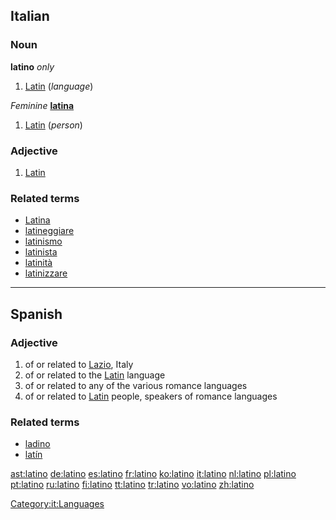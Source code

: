 {{see|Latino}}
==Italian==

===Noun===
'''latino''' {{m|s}} ''only''

# [[Latin]] (''language'')

{{it-noun|latin|m|o|i}} ''Feminine'' '''[[latina]]'''

# [[Latin]] (''person'')

===Adjective===
{{it-adj|latin}}

# [[Latin]]

===Related terms===
*[[Latina]]
*[[latineggiare]]
*[[latinismo]]
*[[latinista]]
*[[latinità]]
*[[latinizzare]]

[[Category:it:Languages]]
----

==Spanish==

===Adjective===
{{es-adj|feminine=latina}}

# of or related to [[Lazio]], Italy
# of or related to the [[Latin]] language
# of or related to any of the various romance languages
# of or related to [[Latin]] people, speakers of romance languages

===Related terms===
* [[ladino]]
* [[latín]]

[[ast:latino]]
[[de:latino]]
[[es:latino]]
[[fr:latino]]
[[ko:latino]]
[[it:latino]]
[[nl:latino]]
[[pl:latino]]
[[pt:latino]]
[[ru:latino]]
[[fi:latino]]
[[tt:latino]]
[[tr:latino]]
[[vo:latino]]
[[zh:latino]]